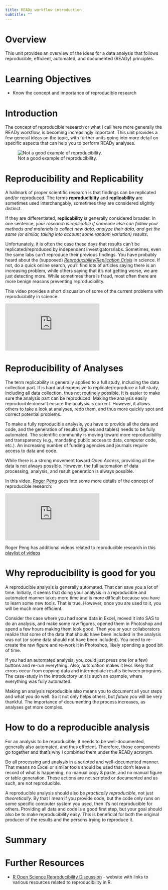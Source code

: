 ```yaml
---
title: READy workflow introduction
subtitle: ""
---
```


# Overview

This unit provides an overview of the ideas for a data analysis that follows reproducible, efficient, automated, and documented (READy) principles.


# Learning Objectives

- Know the concept and importance of reproducible research


# Introduction

The concept of reproducible research or what I call here more generally the READy workflow, is becoming increasingly important. This unit provides a few general ideas on the topic, with further units going into more detail on specific aspects that can help you to perform READy analyses. 

![Not a good example of reproducibility.](../../media/amiracleoccurs.gif){fig-alt="Comic of two people in front of a chalkboard that has mathematical equations and the phrase 'then a miracle occurs' between equations. The person pointing at that phrase says 'I think you should be more explicit here in step two.'"}



# Reproducibility and Replicability

A hallmark of proper scientific research is that findings can be replicated and/or reproduced. The terms **reproduciblity** and **replicability** are sometimes used interchangably, sometimes they are considered slightly distinct.

If they are differentiated, **replicability** is generally considered broader. In one sentence, *your research is replicable if someone else can follow your methods and materials to collect new data, analyze their data, and
get the same (or similar, taking into account some random variation) results*. 

Unfortunately, it is often the case these days that results can't be replicated/reproduced by independent investigators/labs. Sometimes, even the same labs can't reproduce their previous findings. You have probably heard about the (supposed) [*Reproducibility/Replication Crisis*](https://en.wikipedia.org/wiki/Replication_crisis) in science. If not, do a quick online search, you'll find lots of articles saying there is an increasing problem, while others saying that it's not getting worse, we are just detecting more. While sometimes there is fraud, most often there are more benign reasons preventing reproducibility.

This video provides a short discussion of some of the current problems with reproducibility in science:

::: container
<iframe class="video" src="https://www.youtube.com/embed/VcgO2v3JjCU" frameborder="0" allowfullscreen></iframe>
:::


# Reproducibility of Analyses

The term replicability is generally applied to a full study, including the data collection part. It is hard and expensive to replicate/reproduce a full study, including all data collection, thus not routinely possible. It is easier to make sure the analysis part can be reproduced. Making the analysis easily reproducible doesn't ensure the analysis is correct. However, it allows others to take a look at analyses, redo them, and thus more quickly spot and correct potential problems.

To make a fully reproducible analysis, you have to provide all the data and code, and the generation of results (figures and tables) needs to be fully automated. The scientific community is moving toward more reproducibility and transparency (e.g., mandating public access to data, computer code, etc.). An increasing number of funding agencies and journals require access to data and code.

While there is a strong movement toward *Open Access*, providing all the data is not always possible. However, the full automation of data processing, analysis, and result generation is always possible.

In this video, [Roger Peng](http://www.biostat.jhsph.edu/~rpeng/) goes into some more details of the concept of reproducible research:

::: container
<iframe class="video" src="https://www.youtube.com/embed/DfBSiOupI1I" frameborder="0" allowfullscreen></iframe>
:::

Roger Peng has additional videos related to reproducible research in this [playlist of videos](https://www.youtube.com/playlist?list=PLjTlxb-wKvXOU4WW4p3qc4VKWTI4gLNUf)


# Why reproducibility is good for you

A reproducible analysis is generally automated. That can save you a lot of time. Initially, it seems that doing your analysis in a reproducible and automated manner takes more time and is more difficult because you have to learn some new tools. That is true. However, once you are used to it, you will be much more efficient.

Consider the case where you had some data in Excel, moved it into SAS to do an analysis, and make some raw figures, opened them in Photoshop and spend a few hours making them look good. Then you or your collaborators realize that some of the data that should have been included in the analysis was not (or some data should not have been included). You need to re-create the raw figure and re-work it in Photoshop, likely spending a good bit of time.

If you had an automated analysis, you could just press one (or a few) buttons and re-run everything. Also, automation makes it less likely that errors occur from copying data and intermediate results between programs. The case-study in the introductory unit is such an example, where everything was fully automated.

Making an analysis reproducible also means you to document all your steps and what you do well. So it not only helps others, but *future you* will be very thankful. The importance of documenting the process increases, as analyses get more complex.



# How to do a reproducible analysis

For an analysis to be reproducible, it needs to be well-documented, generally also automated, and thus efficient. Therefore, those components go together and that's why I combined them under the READy acronym.

Do all processing and analysis in a scripted and well-documented manner. That means no Excel or similar tools should be used that don't leave a record of what is happening, no manual copy & paste, and no manual figure or table generation. These actions are not scripted or documented and as such, are not reproducible.

A reproducible analysis should also be *practically reproducible*, not just *theoretically*. By that I mean if you provide code, but the code only runs on some specific computer system you used, then it's not reproducible for others. Providing all data and code is a good first step, but your goal should also be to make reproducibility easy. This is beneficial for both the original producer of the results and the persons trying to reproduce it.








# Summary


# Further Resources

-   [R Open Science Reproducibility Discussion](https://ropensci.org/commcalls/2019-07-30/) - website with links to various resources related to reproducibility in R.
